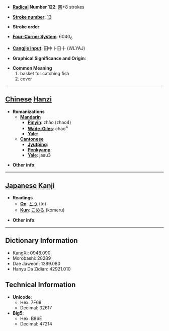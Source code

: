 * '''[[Wiktionary:Chinese radical index| Radical]] Number 122''': [[Wiktionary:Chinese radical index 网|网]]+8 strokes

* '''[[Wiktionary:Chinese total strokes index|Stroke number]]''': [[Wiktionary:Chinese total strokes index 13|13]]

* '''Stroke order''': 

* '''[[Wiktionary:Chinese four corner index|Four-Corner System]]''': 6040<sub>6</sub>

* '''[[Wiktionary:Chinese Cangjie index|Cangjie input]]''': 田中卜日十 (WLYAJ)

* '''Graphical Significance and Origin''': 

* '''Common Meaning'''
*#basket for catching fish
*# cover


----

== [[Chinese]] [[Hanzi]] ==

* '''Romanizations'''
** '''[[Mandarin]]'''
*** '''[[Pinyin]]''': zhào (zhao4)
*** '''[[Wade-Giles]]''': chao<sup>4</sup>
*** '''[[Yale]]''': 
** '''[[Cantonese]]'''
*** '''[[Jyutping]]''':
*** '''[[Penkyamp]]''': 
*** '''[[Yale]]''': jaau3

* '''Other info''': 

----

== [[Japanese]] [[Kanji]] ==

* '''Readings'''
** '''[[On]]''': [[とう]] (tō)
** '''[[Kun]]''': [[こめる]] (komeru)

* '''Other info''':  

----

== Dictionary Information ==

* KangXi: 0948.090
* Morobashi: 28289
* Dae Jaweon: 1389.080
* Hanyu Da Zidian: 42921.010

== Technical Information ==

* '''Unicode''':
** Hex: 7F69
** Decimal: 32617
* '''Big5''':
** Hex: B86E
** Decimal: 47214